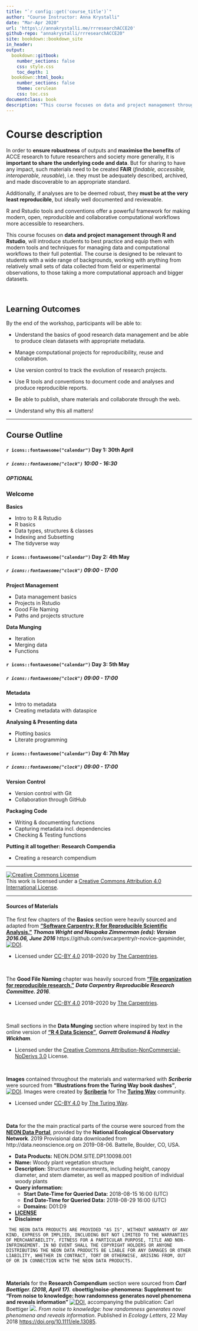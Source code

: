 ```yaml
--- 
title: "`r config::get('course_title')`"
author: "Course Instructor: Anna Krystalli"
date: "Mar-Apr 2020"
url: 'https\://annakrystalli.me/rrresearchACCE20'
github-repo: "annakrystalli/rrresearchACCE20"
site: bookdown::bookdown_site
in_header:
output:
  bookdown::gitbook:
    number_sections: false
    css: style.css
    toc_depth: 1
  bookdown::html_book:
    number_sections: false
    theme: cerulean
    css: toc.css     
documentclass: book
description: "This course focuses on data and project management through R and Rstudio, will introduce students to best practice and equip them with modern tools and techniques for managing data and computational workflows to their full potential."
---
```



# Course description

In order to **ensure robustness** of outputs and **maximise the benefits** of ACCE research to future researchers and society more generally, it is **important to share the underlying code and data**. But for sharing to have any impact, such materials need to be created **FAIR** (_findable, accessible, interoperable, reusable_), i.e. they must be adequately described, archived, and made discoverable to an appropriate standard. 

Additionally, if analyses are to be deemed robust, they **must be at the very least reproducible**, but ideally well documented and reviewable. 

R and Rstudio tools and conventions offer a powerful framework for making modern, open, reproducible and collaborative computational workflows more accessible to researchers. 


This course focuses on **data and project management through R and Rstudio**, will introduce students to best practice and equip them with modern tools and techniques for managing data and computational workflows to their full potential. The course is designed to be relevant to students with a wide range of backgrounds, working with anything from relatively small sets of data collected from field or experimental observations, to those taking a more computational approach and bigger datasets.

<br>

## Learning Outcomes

By the end of the workshop, participants will be able to:

- Understand the basics of good research data management and be able to produce clean datasets with appropriate metadata.

- Manage computational projects for reproducibility, reuse and collaboration.

- Use version control to track the evolution of research projects.

- Use R tools and conventions to document code and analyses and produce reproducible reports.

- Be able to publish, share materials and collaborate through the web.

- Understand why this all matters!


***

## Course Outline


<div class="row">
<div class="col-md-4 email-sched-card">

#### `r icons::fontawesome("calendar")` Day 1: 30th April 
##### `r icons::fontawesome("clock")` 10:00 - 16:30
##### OPTIONAL
### Welcome

**Basics**

- Intro to R & Rstudio
- R basics
- Data types, structures & classes
- Indexing and Subsetting
- The tidyverse way

</div>
</div>

<div class="row">
<div class="col-md-4 email-sched-card">

#### `r icons::fontawesome("calendar")` Day 2: 4th May 
##### `r icons::fontawesome("clock")` 09:00 - 17:00



**Project Management**

- Data management basics
- Projects in Rstudio
- Good File Naming
- Paths and projects structure

**Data Munging**

- Iteration
- Merging data
- Functions


</div>
<div class="col-md-4 email-sched-card">

#### `r icons::fontawesome("calendar")` Day 3: 5th May 
##### `r icons::fontawesome("clock")` 09:00 - 17:00



**Metadata**

- Intro to metadata
- Creating metadata with dataspice

**Analysing & Presenting data**

- Plotting basics
- Literate programming

</div>
<div class="col-md-4 email-sched-card">

#### `r icons::fontawesome("calendar")` Day 4: 7th May 
##### `r icons::fontawesome("clock")` 09:00 - 17:00



**Version Control**

- Version control with Git
- Collaboration through GitHub

**Packaging Code**

- Writing & documenting functions
- Capturing metadata incl. dependencies
- Checking & Testing functions

**Putting it all together: Research Compendia**

- Creating a research compendium

</div>
</div>

***

<a rel="license" href="http://creativecommons.org/licenses/by/4.0/"><img alt="Creative Commons License" style="border-width:0" src="https://i.creativecommons.org/l/by/4.0/88x31.png" /></a><br />This work is licensed under a <a rel="license" href="http://creativecommons.org/licenses/by/4.0/">Creative Commons Attribution 4.0 International License</a>.

***

#### Sources of Materials

The first few chapters of the **Basics** section were heavily sourced and adapted from [**"Software Carpentry: R for Reproducible Scientific Analysis."**](http://swcarpentry.github.io/r-novice-gapminder/) ***Thomas Wright and Naupaka Zimmerman (eds): Version 2016.06, June 2016*** https://github.com/swcarpentry/r-novice-gapminder, [![DOI](https://zenodo.org/badge/DOI/10.5281/zenodo.57520.svg)](https://doi.org/10.5281/zenodo.57520). 

  + Licensed under [CC-BY 4.0](https://creativecommons.org/licenses/by/4.0/) 2018–2020 by [The Carpentries](https://carpentries.org/).
 
 <br>
  
The **Good File Naming** chapter was heavily sourced from [**"File organization for reproducible research."**](https://datacarpentry.org/rr-organization1/) ***Data Carpentry Reproducible Research Committee. 2016***.

  + Licensed under [CC-BY 4.0](https://creativecommons.org/licenses/by/4.0/) 2018–2020 by [The Carpentries](https://carpentries.org/). [](https://datacarpentry.org/rr-organization1/)
  
 <br>  
  
Small sections in the **Data Munging** section where inspired by text in the online version of [**"R 4 Data Science"**](https://r4ds.had.co.nz/), ***Garrett Grolemund & Hadley Wickham***.  

  + Licensed under the [Creative Commons Attribution-NonCommercial-NoDerivs 3.0](http://creativecommons.org/licenses/by-nc-nd/3.0/us/) License.
  
 <br>  
  
**Images** contained throughout the materials and watermarked with ***Scriberia*** were sourced from **"Illustrations from the Turing Way book dashes"**, [![DOI](https://zenodo.org/badge/DOI/10.5281/zenodo.3332808.svg)](https://doi.org/10.5281/zenodo.3332808). Images were created by [**Scriberia**](https://www.scriberia.co.uk/) for The [**Turing Way**](https://the-turing-way.netlify.app/introduction/introduction) community.

  + Licensed under [CC-BY 4.0](https://creativecommons.org/licenses/by/4.0/) by [The Turing Way](https://the-turing-way.netlify.app/introduction/introduction).


 <br>

**Data** for the the main practical parts of the course were sourced from the [**NEON Data Portal**](https://data.neonscience.org/data-products/explore), provided by the **National Ecological Observatory Network**. 2019 Provisional data downloaded from http://data.neonscience.org on 2019-08-06. Battelle, Boulder, CO, USA. 

  + **Data Products:** NEON.DOM.SITE.DP1.10098.001
  + **Name:** Woody plant vegetation structure
  + **Description:** Structure measurements, including height, canopy diameter, and stem diameter, as well as mapped position of individual woody plants
  + **Query information:**
    + **Start Date-Time for Queried Data:** 2018-08-15 16:00 (UTC)
    + **End Date-Time for Queried Data:** 2018-08-29 16:00 (UTC)
    + **Domains:** D01:D9
  + [**LICENSE**](https://www.neonscience.org/data/about-data/data-policies)
  + **Disclaimer**
  ```
   THE NEON DATA PRODUCTS ARE PROVIDED "AS IS", WITHOUT WARRANTY OF ANY KIND, EXPRESS OR IMPLIED, INCLUDING BUT NOT LIMITED TO THE WARRANTIES OF MERCHANTABILITY, FITNESS FOR A PARTICULAR PURPOSE, TITLE AND NON-INFRINGEMENT. IN NO EVENT SHALL THE COPYRIGHT HOLDERS OR ANYONE DISTRIBUTING THE NEON DATA PRODUCTS BE LIABLE FOR ANY DAMAGES OR OTHER LIABILITY, WHETHER IN CONTRACT, TORT OR OTHERWISE, ARISING FROM, OUT OF OR IN CONNECTION WITH THE NEON DATA PRODUCTS.
  ```

 <br>

**Materials** for the **Research Compendium** section were sourced from ***Carl Boettiger. (2018, April 17).*** **cboettig/noise-phenomena: Supplement to: "From noise to knowledge: how randomness generates novel phenomena and reveals information"** [![DOI](https://zenodo.org/badge/DOI/10.5281/zenodo.1219780.svg)](https://doi.org/10.5281/zenodo.1219780), accompanying the publication: Carl Boettiger [![](https://orcid.org/sites/default/files/images/orcid_16x16.png)](https://orcid.org/0000-0002-1642-628X). *From noise to knowledge: how randomness generates novel phenomena and reveals information*.  Published in *Ecology Letters*, 22 May 2018 <https://doi.org/10.1111/ele.13085>.
